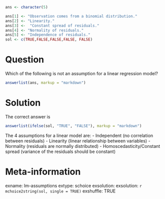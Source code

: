```r
ans <- character(5)

ans[1] <- "Observation comes from a binomial distribution."
ans[2] <- "Linearity."
ans[3] <-  "Constant spread of residuals."
ans[4] <- "Normality of residuals."
ans[5] <- "Independence of residuals."
sol <- c(TRUE,FALSE,FALSE,FALSE, FALSE)


```

Question
==================
Which of the following is not an assumption for a linear regression model?

```r
answerlist(ans, markup = "markdown")
```


Solution
=================
The correct answer is

```r
answerlist(ifelse(sol, "TRUE", "FALSE"), markup = "markdown")
```

The 4 assumptions for a linear model are:
-    Independent (no correlation between residuals)
-    Linearity (linear relationship between variables)
-    Normality (residuals are normally distributed)
-    Homoscedasticity/Constant spread (variance of the residuals should be constant)

Meta-information
================
exname: lm-assumptions
extype: schoice
exsolution: exsolution: `r mchoice2string(sol, single = TRUE)`
exshuffle: TRUE